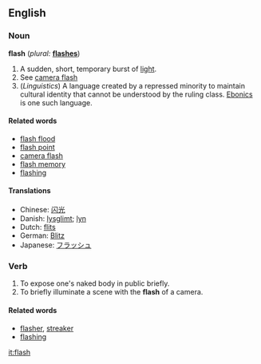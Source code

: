 ==English==

===Noun===
'''flash'''  (''plural:'' '''[[flashes]]''')
# A sudden, short, temporary burst of [[light]].
# See [[camera flash]]
# (''Linguistics'') A language created by a repressed minority to maintain cultural identity that cannot be understood by the ruling class. [[Ebonics]] is one such language.

====Related words====
*[[flash flood]]
*[[flash point]]
*[[camera flash]]
*[[flash memory]]
*[[flashing]]

====Translations====
*Chinese: [[闪光]]
*Danish: [[lysglimt]]; [[lyn]]
*Dutch: [[flits]] {{f}}
*German: [[Blitz]] {{m}}
*Japanese: [[フラッシュ]]

===Verb===
{{en-infl-reg-sibilant|flash||}}
# To expose one's naked body in public briefly.
# To briefly illuminate a scene with the '''flash''' of a camera.

====Related words====
*[[flasher]], [[streaker]]
*[[flashing]]

[[it:flash]]